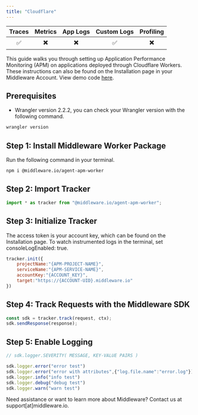 ```yaml
---
title: "Cloudflare"
---
```


| Traces | Metrics | App Logs | Custom Logs | Profiling |
| :----: | :-----: | :------: | :---------: | :-------: |
| ✅ | ✖️ | ✖️ | ✅ | ✖️ |

This guide walks you through setting up Application Performance Monitoring (APM) on applications deployed through Cloudflare Workers. These instructions can also be found on the Installation page in your Middleware Account. View demo code [here](https://github.com/middleware-labs/demo-apm/tree/master/cloudflare).

## Prerequisites
* Wrangler version 2.2.2, you can check your Wrangler version with the following command.
```bash Shell
wrangler version
```

## Step 1: Install Middleware Worker Package
Run the following command in your terminal.
```bash Shell
npm i @middleware.io/agent-apm-worker 
```

## Step 2: Import Tracker
```javascript JavaScript
import * as tracker from "@middleware.io/agent-apm-worker";
```

## Step 3: Initialize Tracker

The access token is your account key, which can be found on the Installation page. To watch instrumented logs in the terminal, set consoleLogEnabled: true.
```javascript JavaScript
tracker.init({
    projectName:"{APM-PROJECT-NAME}",
    serviceName:"{APM-SERVICE-NAME}",
    accountKey:"{ACCOUNT_KEY}",
    target:"https://{ACCOUNT-UID}.middleware.io"
})
```

## Step 4: Track Requests with the Middleware SDK
```javascript JavaScript
const sdk = tracker.track(request, ctx);
sdk.sendResponse(response);
```  

## Step 5: Enable Logging

```javascript JavaScript
// sdk.logger.SEVERITY( MESSAGE, KEY-VALUE PAIRS )

sdk.logger.error("error test")
sdk.logger.error("error with attributes",{"log.file.name":"error.log"})
sdk.logger.info("info test")
sdk.logger.debug("debug test")
sdk.logger.warn("warn test")
```

<Note> Need assistance or want to learn more about Middleware? Contact us at support[at]middleware.io. </Note>